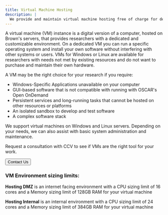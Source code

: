 ```yaml
---
title: Virtual Machine Hosting
description: |
  We provide and maintain virtual machine hosting free of charge for departments or researchers who need access to a server.
---
```


<ContentSection title="What is a Virtual Machine?">
A virtual machine (VM) instance is a digital version of a computer, hosted on Brown's servers, that provides
researchers with a dedicated and customizable environment. On a dedicated VM you can run a specific operating system
and install your own software without interfering with other systems or users. VMs for Windows or Linux are available
for researchers with needs not met by existing resources and do not want to purchase and maintain their own hardware.

A VM may be the right choice for your research if you require:

- Windows-Specific Applications unavailable on your computer
- GUI-based software that is not compatible with running with OSCAR's Open OnDemand
- Persistent services and long-running tasks that cannot be hosted on other resources or platforms
- An isolated sandbox to develop and test software
- A complex software stack

</ContentSection>

<ContentSection title="Getting Started">
We support virtual machines on Windows and Linux servers. Depending on your needs, we can also
assist with basic system administration and maintenance.

Request a consultation with CCV to see if VMs are the right tool for your work.

<Button size="md" href="/about/contact">
  Contact Us
</Button>

### VM Environment sizing limits:

**Hosting DMZ** is an internet facing environment with a CPU sizing limit of 16 cores and a Memory sizing limit of 128GB RAM for your virtual machine

**Hosting Internal** is an internal environment with a CPU sizing limit of 24 cores and a Memory sizing limit of 384GB RAM for your virtual machine

</ContentSection>
